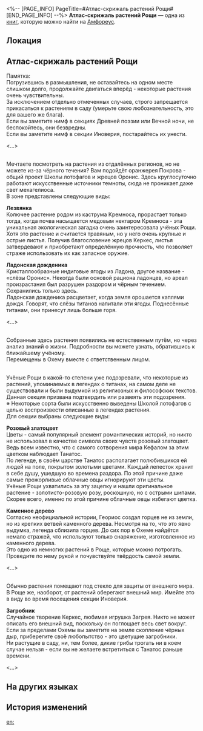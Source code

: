 <%-- [PAGE_INFO]
PageTitle=#Атлас-скрижаль растений Рощи#
[END_PAGE_INFO] --%>
{{Дополнить}}
{{Книга Инфобокс
|id           = 502
|Название     = 
|Изображение  = Предмет Книга Амфореус 4.png
|Мир          = Амфореус
|Томов        = 1
|Автор        = <!--нужно добавить-->
|Описание     = Ботанический справочник Рощи в неожиданном формате туристического путеводителя.
|Том1         = {{tx}}
|Источник1    = {{tx|Отсутствует источник}}
|Персонажи    = 
|Фракции      = 
}}
'''Атлас-скрижаль растений Рощи''' — одна из [[Книги|книг]], которую можно найти на [[Амфореус]].

==Локация==
{{Отметка карты|<!--название карты-->|<!--id отметки-->}}

==Атлас-скрижаль растений Рощи==
Памятка:<br />
Погрузившись в размышления, не оставайтесь на одном месте слишком долго, продолжайте двигаться вперёд - некоторые растения очень чувствительны.<br />
За исключением отдельно отмеченных случаев, строго запрещается прикасаться к растениям в саду (умерьте свою любознательность, это для вашего же блага).<br />
Если вы заметите нимф в секциях Древней поэзии или Вечной ночи, не беспокойтесь, они безвредны.<br />
Если вы заметите нимф в секции Иноверия, постарайтесь их унести.

<...>

{{Размер|36|'''Секция Вечной ночи'''}}<br />
Мечтаете посмотреть на растения из отдалённых регионов, но не можете из-за чёрного течения? Вам подойдёт оранжерея Покрова - общий проект Школы лотофагов и жрецов Оронис. Здесь круглосуточно работают искусственные источники темноты, сюда не проникает даже свет мехагелиоса.<br />
В зоне представлены следующие виды:

'''Лезвянка'''<br />
Колючее растение родом из каструма Кремноса, прорастает только тогда, когда почва насыщается медовым нектаром Кремноса - эта уникальная экологическая загадка очень заинтересовала учёных Рощи.<br />
Хотя это растение и считается травяным, но у него очень крупные и острые листья. Получив благословение жрецов Керкес, листья затвердевают и приобретают определённую прочность, что позволяет страже использовать их как запасное оружие.

'''Ладонская дожденика'''<br />
Кристаллообразные индиговые ягоды из Ладона, другое название - «слёзы Оронис». Некогда были основой рациона ладонцев, но ареал произрастания был разрушен раздором и чёрным течением. Сохранились только здесь.<br />
Ладонская дожденика расцветает, когда земля орошается каплями дождя. Говорят, что слёзы титанов напитали эти ягоды. Поднесённые титанам, они принесут лишь больше горя.

<...>

{{Размер|36|'''Секция Семян жизни'''}}<br />
Собранные здесь растения появились не естественным путём, но через анализ знаний о жизни. Подробности вы можете узнать, обратившись к ближайшему учёному.<br />
Перемещены в Охему вместе с ответственным лицом.


{{Размер|36|'''Секция Древней поэзии'''}}<br />
Учёные Рощи в какой-то степени уже подозревали, что некоторые из растений, упоминаемых в легендах о титанах, на самом деле не существовали и были выдумкой из религиозных и философских текстов.<br />
Данная секция призвана подтвердить или развеять эти подозрения.<br />
※ Некоторые сорта были искусственно выведены Школой лотофагов с целью воспроизвести описанные в легендах растения.<br />
Для секции выбраны следующие виды:

'''Розовый златоцвет'''<br />
Цветы - самый популярный элемент романтических историй, но никто не использовал в качестве символа своих чувств розовый златоцвет. Ведь всем известно, что с самого сотворения мира Кефалом за этим цветком наблюдает Танатос.<br />
По легенде, в своём царстве Танатос располагает полюбившихся ей людей на поле, покрытом золотыми цветами. Каждый лепесток хранит в себе душу, ушедшую во времена раздора. По этой причине даже самые прожорливые облачные овцы игнорируют эти цветы.<br />
Учёные Рощи ухватились за эту зацепку и нашли оригинальное растение - золотисто-розовую розу, роскошную, но с острыми шипами. Скорее всего, именно по этой причине облачные овцы избегают цветка.

'''Каменное дерево'''<br />
Согласно неофициальной истории, Геориос создал горцев не из земли, но из крепких ветвей каменного дерева. Несмотря на то, что это явно выдумка, легенда сблизила горцев. До сих пор в Охеме найдётся немало стражей, что используют только снаряжение, изготовленное из каменного дерева.<br />
Это одно из немногих растений в Роще, которые можно потрогать. Проведите по нему рукой и почувствуйте твёрдость самой земли.

<...>

{{Размер|36|'''Секция Иноверия'''}}<br />
Обычно растения помещают под стекло для защиты от внешнего мира. В Роще же, наоборот, от растений оберегают внешний мир. Имейте это в виду во время посещения секции Иноверия.

'''Загробник'''<br />
Случайное творение Керкес, любимая игрушка Загрея. Никто не может описать его внешний вид, поскольку он поглощает весь свет вокруг. Если за пределами Охемы вы заметите на земле скопление чёрных дыр, приберегите своё любопытство - это цветущие загробники.<br />
Ни растущие в саду, ни, тем более, дикие грибы трогать ни в коем случае нельзя - если вы не желаете встретиться с Танатос раньше времени.

<...>

==На других языках==
{{На других языках
|en   = A Slate Guide to Grove Flora
|zhs  = 树庭植物的导引石版摘
|zht  = 樹庭植物的導引石版摘
|ja   = 樹庭の植物に関するガイド石版抜粋
|ko   = 나무 정원 식물에 대한 안내 석판 발췌
|es   = Extracto de la guía sobre la flora del Soto
|fr   = Guide sur la flore du Bosquet
|ru   = Атлас-скрижаль растений Рощи
|th   = คู่มือแนะนำ: พืชพันธุ์ในลานพฤกษ์ (บทคัดสรร)
|vi   = Phiến Đá Hướng Dẫn Thực Vật Điện Cây
|de   = Guide zu den Pflanzen im Hain (Auszug)
|id   = Kutipan Prasasti Panduan untuk Tanaman Grove
|pt   = Uma Tabuleta Guia Sobre a Flora do Bosque
}}

==История изменений==
{{История изменений|3.5}}

[[en:]]